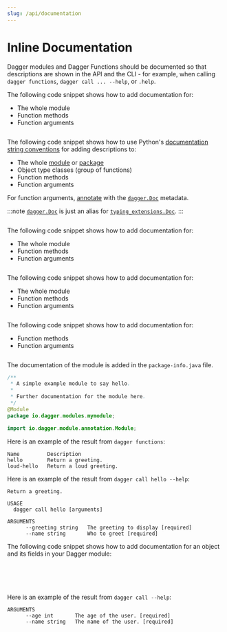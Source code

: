 ```yaml
---
slug: /api/documentation
---
```



# Inline Documentation

Dagger modules and Dagger Functions should be documented so that descriptions are shown in the API and the CLI - for example, when calling `dagger functions`, `dagger call ... --help`, or `.help`.

<Tabs groupId="language" queryString="sdk">
<TabItem value="go" label="Go">

The following code snippet shows how to add documentation for:

- The whole module
- Function methods
- Function arguments

```go file=./snippets/documentation/go/main.go
```

</TabItem>
<TabItem value="python" label="Python">

The following code snippet shows how to use Python's [documentation string conventions](https://peps.python.org/pep-0008/#documentation-strings) for adding descriptions to:
- The whole [module](https://docs.python.org/3/tutorial/modules.html) or [package](https://docs.python.org/3/tutorial/modules.html#packages)
- Object type classes (group of functions)
- Function methods
- Function arguments

For function arguments, [annotate](https://peps.python.org/pep-0727/#specification) with the [`dagger.Doc`](https://dagger-io.readthedocs.io/en/latest/module.html#dagger.Doc) metadata.

:::note
[`dagger.Doc`](https://dagger-io.readthedocs.io/en/latest/module.html#dagger.Doc) is just an alias for [`typing_extensions.Doc`](https://typing-extensions.readthedocs.io/en/latest/#Doc).
:::

<!-- loud_hello has a multi-line docstring on purpose -->
```python file=./snippets/documentation/python/main.py
```

</TabItem>
<TabItem value="typescript" label="TypeScript">

The following code snippet shows how to add documentation for:
- The whole module
- Function methods
- Function arguments

```typescript file=./snippets/documentation/typescript/index.ts
```

</TabItem>
<TabItem value="PHP">

The following code snippet shows how to add documentation for:

- The whole module
- Function methods
- Function arguments

```php file=./snippets/documentation/php/main/src/MyModule.php
```

</TabItem>
<TabItem value="java" label="Java">

The following code snippet shows how to add documentation for:

- Function methods
- Function arguments

```java file=./snippets/documentation/java/main/MyModule.java
```

The documentation of the module is added in the `package-info.java` file.

```java
/**
 * A simple example module to say hello.
 *
 * Further documentation for the module here.
 */
@Module
package io.dagger.modules.mymodule;

import io.dagger.module.annotation.Module;

```

</TabItem>
</Tabs>

Here is an example of the result from `dagger functions`:

```
Name         Description
hello        Return a greeting.
loud-hello   Return a loud greeting.
```

Here is an example of the result from `dagger call hello --help`:

```
Return a greeting.

USAGE
  dagger call hello [arguments]

ARGUMENTS
      --greeting string   The greeting to display [required]
      --name string       Who to greet [required]
```


The following code snippet shows how to add documentation for an object and its fields in your Dagger module:

<Tabs groupId="language" queryString="sdk">
<TabItem value="go" label="Go">

```go file=./snippets/documentation/go/object.go
```

</TabItem>
<TabItem value="python" label="Python">

```python file=./snippets/documentation/python/object.py
```

</TabItem>
<TabItem value="typescript" label="TypeScript">

```typescript file=./snippets/documentation/typescript/object.ts
```

</TabItem>
<TabItem value="PHP">

```php file=./snippets/documentation/php/object/src/MyModule.php
```

</TabItem>
<TabItem value="java" label="Java">

```java file=./snippets/documentation/java/object/MyModule.java
```

</TabItem>
</Tabs>

Here is an example of the result from `dagger call --help`:

```
ARGUMENTS
      --age int       The age of the user. [required]
      --name string   The name of the user. [required]
```
